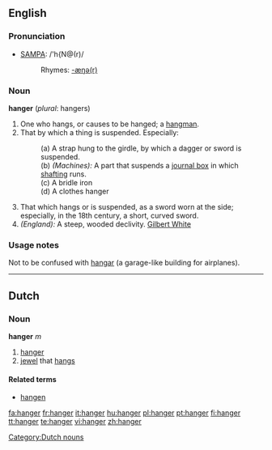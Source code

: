 ==English==

===Pronunciation===
*[[Pronunciation guide|SAMPA]]: /'h{N@(r)/
*:Rhymes: [[Rhymes:English:-æŋə(r)|-æŋə(r)]]

===Noun===
'''hanger''' (''plural'': hangers)

# One who hangs, or causes to be hanged; a [[hangman]].
# That by which a thing is suspended. Especially:
#:(a) A strap hung to the girdle, by which a dagger or sword is suspended.
#:(b) ''(Machines):'' A part that suspends a [[journal box]] in which [[shafting]] runs.
#:(c) A bridle iron
#:(d) A clothes hanger
# That which hangs or is suspended, as a sword worn at the side; especially, in the 18th century, a short, curved sword.
# ''(England):'' A steep, wooded declivity. [[Gilbert White]]

===Usage notes===
Not to be confused with [[hangar]] (a garage-like building for airplanes).

----

==Dutch==

===Noun===
'''hanger''' ''m''

# [[hanger#English|hanger]]
# [[jewel]] that [[hangs]]

====Related terms====
* [[hangen]]

[[Category:Dutch nouns]]

[[fa:hanger]]
[[fr:hanger]]
[[it:hanger]]
[[hu:hanger]]
[[pl:hanger]]
[[pt:hanger]]
[[fi:hanger]]
[[tt:hanger]]
[[te:hanger]]
[[vi:hanger]]
[[zh:hanger]]